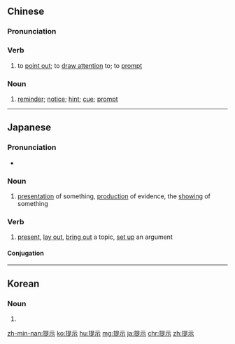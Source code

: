 ==Chinese==
{{zh-forms}}

===Pronunciation===
{{zh-pron
|m=tíshì
|c=tai4 si6
|h=pfs=thì-sṳ
|mn=thê-sī
|ma=Zh-tíshì.ogg
|cat=v,n
}}

===Verb===
{{zh-verb}}

# to [[point out]]; to [[draw attention]] to; to [[prompt]]

===Noun===
{{zh-noun}}

# [[reminder]]; [[notice]]; [[hint]]; [[cue]]; [[prompt]]
#: {{zh-x|溫馨 提示|friendly '''reminder'''}}

{{zh-cat|Advanced}}

----

==Japanese==
{{ja-kanjitab|てい|じ|yomi=on}}

===Pronunciation===
* {{ja-pron|ていじ|yomi=o}}

===Noun===
{{ja-noun|ていじ}}

# [[presentation]] of something, [[production]] of evidence, the [[showing]] of something

===Verb===
{{ja-verb-suru|tr=trans|ていじ}}

# [[present]], [[lay out]], [[bring out]] a topic, [[set up]] an argument

====Conjugation====
{{ja-suru|ていじ}}
----
==Korean==
{{ko-hanjatab}}

===Noun===
{{ko-noun|hj|hangeul=제시}}

# {{hanja form of|제시|[[presentation]]}}

[[zh-min-nan:提示]]
[[ko:提示]]
[[hu:提示]]
[[mg:提示]]
[[ja:提示]]
[[chr:提示]]
[[zh:提示]]